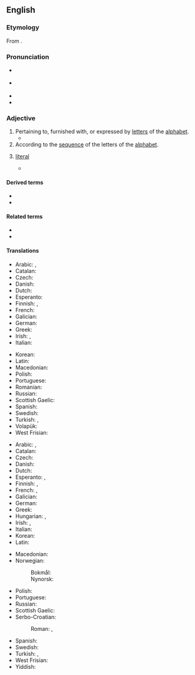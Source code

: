 ==English==

===Etymology===
From {{af|en|alphabet|-ical}}.

===Pronunciation===
* {{a|UK}} {{IPA|/ˌælf.əˈbɛt.ɪk.əl/|lang=en}}
* {{a|GenAM}} {{IPA|/ˌælfəˈbɛdɪkəl/|lang=en}}
* {{audio|en-us-alphabetical.ogg|Audio (US)|lang=en}}
* {{hyphenation|al|pha|bet|ic|al|lang=en}}

===Adjective===
{{en-adj|-}}

# Pertaining to, furnished with, or expressed by [[letter]]s of the [[alphabet]].
#* {{quote-book|year=1986|author=Arthur Hilary Armstrong, A. A. Armstrong| title=Classical Mediterranean Spirituality: Egyptian, Greek, Roman|page=486 | passage=Paul, who talks about what the magical papyri do, has in his first letter to the Corinthians described basic aspects of '''alphabetical''' language.}}
# According to the [[sequence]] of the letters of the [[alphabet]].
#: {{ux|en|All names were placed into an '''alphabetical''' list.}}
# {{lb|en|obsolete}} [[literal]]
#* {{quote-book|author={{w|John Milton}}|passage='''Alphabetical''' servility.}}

====Derived terms====
* {{l|en|alphabetical order}}
* {{l|en|alphabetically}}

====Related terms====
* {{l|en|alphabet}}
* {{l|en|alphabetize}}

====Translations====
{{trans-top|pertaining to the alphabet}}
* Arabic: {{t|ar|الفبائي|alt=أَلِفْبَائِيّ}}, {{t|ar|ابجدي|alt=أَبْجَدِيّ}}
* Catalan: {{t|ca|alfabètic}}
* Czech: {{t+|cs|abecední}}
* Danish: {{t+|da|alfabetisk}}
* Dutch: {{t+|nl|alfabetisch}}
* Esperanto: {{t|eo|alfabeta}}
* Finnish: {{t+|fi|aakkoset|alt=aakkos-}}, {{t+|fi|aakkosellinen}}
* French: {{t+|fr|alphabétique}}
* Galician: {{t+|gl|alfabético}}
* German: {{t+|de|alphabetisch}}
* Greek: {{t+|el|αλφαβητικός}}
* Irish: {{t|ga|aibítreach}}, {{t|ga|aibítre}}
* Italian: {{t+|it|alfabetico}}
{{trans-mid}}
* Korean: {{t+|ko|알파벳}}
* Latin: {{t|la|abecedarius}}
* Macedonian: {{t|mk|а́збучен}}
* Polish: {{t+|pl|alfabetyczny}}
* Portuguese: {{t+|pt|alfabético}}
* Romanian: {{t+|ro|alfabetic}}
* Russian: {{t+|ru|алфави́тный}}
* Scottish Gaelic: {{t|gd|aibidileach}}
* Spanish: {{t+|es|alfabético}}
* Swedish: {{t+|sv|alfabetisk}}
* Turkish: {{t+|tr|alfabetik}}, {{t+|tr|abecesel}}
* Volapük: {{t+|vo|lafabik}}
* West Frisian: {{t+|fy|alfabetysk}}
{{trans-bottom}}

{{trans-top|in the sequence of the letters of the alphabet}}
* Arabic: {{t|ar|الفبائي|alt=ألِفْبَائِيّ}}, {{t|ar|ابجدي|alt=أبجَدِيّ}}
* Catalan: {{t|ca|alfabètic}}
* Czech: {{t+|cs|abecední}}
* Danish: {{t+|da|alfabetisk}}
* Dutch: {{t+|nl|alfabetisch}}
* Esperanto: {{t|eo|laŭalfabeta}}, {{t|eo|alfabeta}}
* Finnish: {{t+|fi|aakkoset|alt=aakkos-}}, {{t+|fi|aakkosellinen}}
* French: {{t+|fr|alphabétique}}, {{t+|fr|abécédaire}}
* Galician: {{t+|gl|alfabético}}
* German: {{t+|de|alphabetisch}}
* Greek: {{t+|el|αλφαβητικός}}
* Hungarian: {{t+|hu|alfabetikus}}, {{t|hu|ábécérendi}}
* Irish: {{t|ga|aibítreach}}, {{t|ga|aibítre}}
* Italian: {{t+|it|alfabetico}}
* Korean: {{t+|ko|알파벳}}
* Latin: {{t|la|abecedarius}}
{{trans-mid}}
* Macedonian: {{t|mk|а́збучен}}
* Norwegian:
*: Bokmål: {{t+|nb|alfabetisk}}
*: Nynorsk: {{t|nn|alfabetisk}}
* Polish: {{t+|pl|alfabetyczny}}
* Portuguese: {{t+|pt|alfabético}}
* Russian: {{t+|ru|алфави́тный}}
* Scottish Gaelic: {{t|gd|aibidileach}}
* Serbo-Croatian:
*: Roman: {{t+|sh|ȁbecēdnī}}, {{t|sh|alfàbētskī}}
* Spanish: {{t+|es|alfabético}}
* Swedish: {{t+|sv|alfabetisk}}
* Turkish: {{t|tr|alfabetik sırayla}}, {{t|tr|alfabetik olarak}}
* West Frisian: {{t+|fy|alfabetysk}}
* Yiddish: {{t|yi|אַלפֿאַבעטיש}}
{{trans-bottom}}